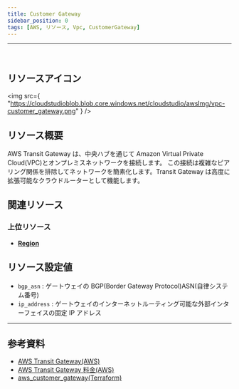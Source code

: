 ```yaml
---
title: Customer Gateway
sidebar_position: 0
tags: [AWS, リソース, Vpc, CustomerGateway]
---
```


<hr />
<br />

## リソースアイコン

<img
    src={
        "https://cloudstudioblob.blob.core.windows.net/cloudstudio/awsImg/vpc-customer_gateway.png"
    }
/>

## リソース概要

AWS Transit Gateway は、中央ハブを通じて Amazon Virtual Private Cloud(VPC)とオンプレミスネットワークを接続します。
この接続は複雑なピアリング関係を排除してネットワークを簡素化します。Transit Gateway は高度に拡張可能なクラウドルーターとして機能します。

## 関連リソース

### 上位リソース

-   [**Region**](https://docs.cstudio.app/ja/docs/resource/aws/Base/Region)

## リソース設定値

-   `bgp_asn` : ゲートウェイの BGP(Border Gateway Protocol)ASN(自律システム番号)
-   `ip_address` : ゲートウェイのインターネットルーティング可能な外部インターフェイスの固定 IP アドレス

---

## 参考資料

-   [AWS Transit Gateway(AWS)](https://aws.amazon.com/ko/transit-gateway/?nc2=type_a)
-   [AWS Transit Gateway 料金(AWS)](https://aws.amazon.com/ko/transit-gateway/pricing/)
-   [aws_customer_gateway(Terraform)](https://registry.terraform.io/providers/hashicorp/aws/latest/docs/resources/customer_gateway)
